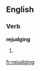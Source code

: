 ==English==

===Verb===
'''rejudging'''

# {{third-person singular of|[[rejudge]]}}

[[fr:rejudging]]